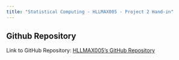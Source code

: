 ```yaml
---
title: "Statistical Computing - HLLMAX005 - Project 2 Hand-in"
---
```


## Github Repository

Link to GitHub Repository: [HLLMAX005](https://github.com/MD-Hall/Practicals-2nd-Handin)['s GitHub Repository](https://github.com/MD-Hall/Practicals-2nd-Handin)
